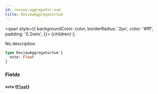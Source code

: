 ```yaml
---
id: review-aggregator-sum
title: ReviewAggregatorSum
---
```


<span
style={{
      backgroundColor: color,
      borderRadius: '2px',
      color: '#fff',
      padding: '0.2rem',
    }}>
{children}
</span>
);

No description

```graphql
type ReviewAggregatorSum {
  note: Float
}
```

### Fields

#### `note` ([`Float`](/v1/scalars/float))
